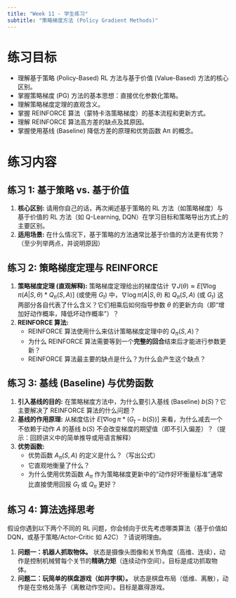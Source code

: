 ```yaml
---
title: "Week 11 - 学生练习"
subtitle: "策略梯度方法 (Policy Gradient Methods)"
---
```


# 练习目标

*   理解基于策略 (Policy-Based) RL 方法与基于价值 (Value-Based) 方法的核心区别。
*   掌握策略梯度 (PG) 方法的基本思想：直接优化参数化策略。
*   理解策略梯度定理的直观含义。
*   掌握 REINFORCE 算法（蒙特卡洛策略梯度）的基本流程和更新方式。
*   理解 REINFORCE 算法高方差的缺点及其原因。
*   掌握使用基线 (Baseline) 降低方差的原理和优势函数 Aπ 的概念。

# 练习内容

## 练习 1: 基于策略 vs. 基于价值

1.  **核心区别:** 请用你自己的话，再次阐述基于策略的 RL 方法（如策略梯度）与基于价值的 RL 方法（如 Q-Learning, DQN）在学习目标和策略导出方式上的主要区别。
2.  **适用场景:** 在什么情况下，基于策略的方法通常比基于价值的方法更有优势？（至少列举两点，并说明原因）

## 练习 2: 策略梯度定理与 REINFORCE

1.  **策略梯度定理 (直观解释):** 策略梯度定理给出的梯度估计 $\nabla J(\theta) \approx E[\nabla \log \pi(A|S, \theta) * Q_{\pi}(S, A)]$ (或使用 $G_t$) 中，$\nabla \log \pi(A|S, \theta)$ 和 $Q_{\pi}(S, A)$ (或 $G_t$) 这两部分各自代表了什么含义？它们相乘后如何指导参数 $\theta$ 的更新方向（即“增加好动作概率，降低坏动作概率”）？
2.  **REINFORCE 算法:**
    *   REINFORCE 算法使用什么来估计策略梯度定理中的 $Q_{\pi}(S, A)$？
    *   为什么 REINFORCE 算法需要等到一个**完整的回合**结束后才能进行参数更新？
    *   REINFORCE 算法最主要的缺点是什么？为什么会产生这个缺点？

## 练习 3: 基线 (Baseline) 与优势函数

1.  **引入基线的目的:** 在策略梯度方法中，为什么要引入基线 (Baseline) $b(S)$？它主要解决了 REINFORCE 算法的什么问题？
2.  **基线的作用原理:** 从梯度估计 $E[\nabla \log \pi * (G_t - b(S))]$ 来看，为什么减去一个不依赖于动作 $A$ 的基线 $b(S)$ 不会改变梯度的期望值（即不引入偏差）？（提示：回顾讲义中的简单推导或用语言解释）
3.  **优势函数:**
    *   优势函数 $A_{\pi}(S, A)$ 的定义是什么？（写出公式）
    *   它直观地衡量了什么？
    *   为什么使用优势函数 $A_{\pi}$ 作为策略梯度更新中的“动作好坏衡量标准”通常比直接使用回报 $G_t$ 或 $Q_{\pi}$ 更好？

## 练习 4: 算法选择思考

假设你遇到以下两个不同的 RL 问题，你会倾向于优先考虑哪类算法（基于价值如 DQN，或基于策略/Actor-Critic 如 A2C）？请说明理由。

1.  **问题一：机器人抓取物体。** 状态是摄像头图像和关节角度（高维、连续），动作是控制机械臂每个关节的**精确力矩**（连续动作空间）。目标是成功抓取物体。
2.  **问题二：玩简单的棋盘游戏（如井字棋）。** 状态是棋盘布局（低维、离散），动作是在空格处落子（离散动作空间）。目标是赢得游戏。
